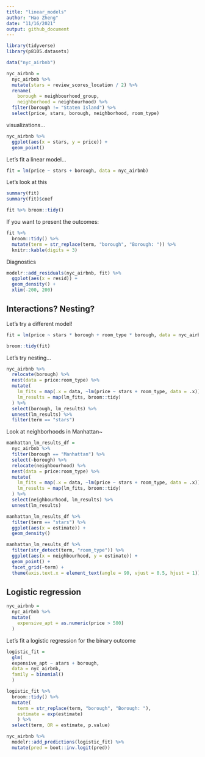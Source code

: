 ```yaml
---
title: "linear_models"
author: "Hao Zheng"
date: "11/16/2021"
output: github_document
---
```


```r
library(tidyverse)
library(p8105.datasets)

```

```r
data("nyc_airbnb")

nyc_airbnb = 
  nyc_airbnb %>% 
  mutate(stars = review_scores_location / 2) %>% 
  rename(
    borough = neighbourhood_group,
    neighborhood = neighbourhood) %>% 
  filter(borough != "Staten Island") %>% 
  select(price, stars, borough, neighborhood, room_type)
```


visualizations...

```r
nyc_airbnb %>% 
  ggplot(aes(x = stars, y = price)) +
  geom_point()
```

Let's fit a linear model...

```r
fit = lm(price ~ stars + borough, data = nyc_airbnb)
```

Let's look at this

```r
summary(fit)
summary(fit)$coef

fit %>% broom::tidy()
```

If you want to present the outcomes:

```r
fit %>% 
  broom::tidy() %>% 
  mutate(term = str_replace(term, "borough", "Borough: ")) %>% 
  knitr::kable(digits = 3)
```


Diagnostics

```r
modelr::add_residuals(nyc_airbnb, fit) %>% 
  ggplot(aes(x = resid)) +
  geom_density() +
  xlim(-200, 200)
```


## Interactions? Nesting?

Let's try a different model!

```r
fit = lm(price ~ stars * borough + room_type * borough, data = nyc_airbnb)

broom::tidy(fit)
```

Let's try nesting...

```r
nyc_airbnb %>% 
  relocate(borough) %>% 
  nest(data = price:room_type) %>% 
  mutate(
    lm_fits = map(.x = data, ~lm(price ~ stars + room_type, data = .x)),
    lm_results = map(lm_fits, broom::tidy)
  ) %>% 
  select(borough, lm_results) %>% 
  unnest(lm_results) %>% 
  filter(term == "stars")
```

Look at neighborhoods in Manhattan~

```r
manhattan_lm_results_df = 
  nyc_airbnb %>% 
  filter(borough == "Manhattan") %>% 
  select(~borough) %>% 
  relocate(neighbourhood) %>% 
  nest(data = price:room_type) %>% 
  mutate(
    lm_fits = map(.x = data, ~lm(price ~ stars + room_type, data = .x)),
    lm_results = map(lm_fits, broom::tidy)
  ) %>% 
  select(neighbourhood, lm_results) %>% 
  unnest(lm_results)

manhattan_lm_results_df %>% 
  filter(term == "stars") %>% 
  ggplot(aes(x = estimate)) +
  geom_density()

manhattan_lm_results_df %>% 
  filter(str_detect(term, "room_type")) %>% 
  ggplot(aes(x = neighbourhood, y = estimate)) + 
  geom_point() +
  facet_grid(~term) +
  theme(axis.text.x = element_text(angle = 90, vjust = 0.5, hjust = 1))
```

## Logistic regression

```r
nyc_airbnb = 
  nyc_airbnb %>% 
  mutate(
    expensive_apt = as.numeric(price > 500)
  )
```

Let's fit a logistic regression for the binary outcome

```r
logistic_fit = 
  glm(
  expensive_apt ~ atars + borough,
  data = nyc_airbnb,
  family = binomial()
  )

logistic_fit %>% 
  broom::tidy() %>% 
  mutate(
    term = str_replace(term, "borough", "Borough: "),
    estimate = exp(estimate)
    ) %>% 
  select(term, OR = estimate, p.value)

nyc_airbnb %>% 
  modelr::add_predictions(logistic_fit) %>% 
  mutate(pred = boot::inv.logit(pred))
```

